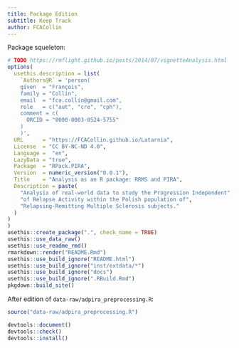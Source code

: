 ```yaml
---
title: Package Edition
subtitle: Keep Track
author: FCACollin
---
```


Package squeleton:

```r
# TODO https://rmflight.github.io/posts/2014/07/vignetteAnalysis.html
options(
  usethis.description = list(
    `Authors@R` = 'person(
    given  = "François",
    family = "Collin",
    email  = "fca.collin@gmail.com",
    role   = c("aut", "cre", "cph"),
    comment = c(
      ORCID = "0000-0003-0524-5755"
    )
    )',
  URL      = "https://FCACollin.github.io/Latarnia",
  License  = "CC BY-NC-ND 4.0",
  Language =  "en",
  LazyData = "true",
  Package  = "RPack.PIRA",
  Version  = numeric_version("0.0.1"),
  Title    = "Analysis as an R package: RRMS and PIRA",
  Description = paste(
    "Analysis of real-world data to study the Progression Independent",
    "of Relapse Activity within the Polish population of",
    "Relapsing-Remitting Multiple Sclerosis subjects."
  )
)
)
usethis::create_package(".", check_name = TRUE)
usethis::use_data_raw()
usethis::use_readme_rmd()
rmarkdown::render("README.Rmd")
usethis::use_build_ignore("README.html")
usethis::use_build_ignore("inst/extdata/*")
usethis::use_build_ignore("docs")
usethis::use_build_ignore(".RBuild.Rmd")
pkgdown::build_site()
```

After edition of `data-raw/adpira_preprocessing.R`:

```r
source("data-raw/adpira_preprocessing.R")
```

```r
devtools::document()
devtools::check()
devtools::install()
```



